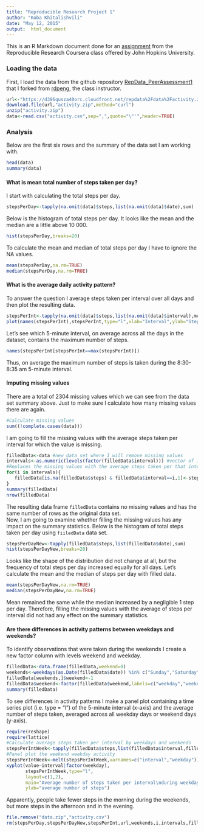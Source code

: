 ```yaml
---
title: "Reproducible Research Project 1"
author: "Koba Khitalishvili"
date: "May 12, 2015"
output:  html_document
---
```


This is an R Markdown document done for an [assignment](https://github.com/KobaKhit/RepData_PeerAssessment1/blob/master/README.md) from the Reproducible Research Coursera class offered by John Hopkins University.

### Loading the data
First, I load the data from the github repository [RepData_PeerAssessment1](https://github.com/KobaKhit/RepData_PeerAssessment1) that I forked from [rdpeng](https://github.com/rdpeng), the class instructor.

```r
url<-"https://d396qusza40orc.cloudfront.net/repdata%2Fdata%2Factivity.zip"
download.file(url,"activity.zip",method="curl")
unzip("activity.zip")
data<-read.csv("activity.csv",sep=",",quote="\"'",header=TRUE)
```

### Analysis
Below are the first six rows and the summary of the data set I am working with.

```r
head(data)
summary(data)
```

#### What is mean total number of steps taken per day?
I start with calculating the total steps per day.

```r
stepsPerDay<-tapply(na.omit(data)$steps,list(na.omit(data)$date),sum)
```

Below is the histogram of total steps per day. It looks like the mean and the median are a little above 10 000.

```r
hist(stepsPerDay,breaks=20)
```

To calculate the mean and median of total steps per day I have to ignore the NA values.

```r
mean(stepsPerDay,na.rm=TRUE)
median(stepsPerDay,na.rm=TRUE)
```

#### What is the average daily activity pattern?
To answer the question I average steps taken per interval over all days and then plot the resulting data.

```r
stepsPerInt<-tapply(na.omit(data)$steps,list(na.omit(data)$interval),mean)
plot(names(stepsPerInt),stepsPerInt,type="l",xlab="Interval",ylab="Steps per interval")
```

Let's see which 5-minute interval, on average across all the days in the dataset, contains the maximum number of steps.

```r
names(stepsPerInt[stepsPerInt==max(stepsPerInt)])
```

Thus, on average the maximum number of steps is taken during the 8:30-8:35 am 5-minute interval.

#### Imputing missing values
There are a total of 2304 missing values which we can see from the data set summary above. Just to make sure  I calculate how many missing values there are again.

```r
#Calculate missing values
sum((!complete.cases(data)))
```

I am going to fill the missing values with the average steps taken per interval for which the value is missing.

```r
filledData<-data #new data set where I will remove missing values
intervals<-as.numeric(levels(factor(filledData$interval))) #vector of intervals
#Replaces the missing values with the average steps taken per that interval
for(i in intervals){
   filledData[is.na(filledData$steps) & filledData$interval==i,1]<-stepsPerInt[names(stepsPerInt)==i][[1]]
}
summary(filledData)
nrow(filledData)
```

The resulting data frame `filledData` contains no missing values and has the same number of rows as the original data set.  
Now, I am going to examine whether filling the missing values has any impact on the summary statistics. Below is the histogram of total steps taken per day using `fiiledData` data set.

```r
stepsPerDayNew<-tapply(filledData$steps,list(filledData$date),sum)
hist(stepsPerDayNew,breaks=20)
```

Looks like the shape of the distribution did not change at all, but the frequency of total steps per day increased equally for all days. Let's calculate the mean and the median of steps per day with filled data.

```r
mean(stepsPerDayNew,na.rm=TRUE)
median(stepsPerDayNew,na.rm=TRUE)
```

Mean remained the same while the median increased by a negligible 1 step per day. Therefore, filling the missing values with the average of steps per interval did not had any effect on the summary statistics.

#### Are there differences in activity patterns between weekdays and weekends?
To identify observations that were taken during the weekends I create a new factor column with levels weekend and weekday. 

```r
filledData<-data.frame(filledData,weekend=0)
weekends<-weekdays(as.Date(filledData$date)) %in% c("Sunday","Saturday")
filledData[weekends,]$weekend<-1
filledData$weekend<-factor(filledData$weekend,labels=c("weekday","weekend"))
summary(filledData)
```

To see differences in activity patterns I make a panel plot containing a time series plot (i.e. type = "l") of the 5-minute interval (x-axis) and the average number of steps taken, averaged across all weekday days or weekend days (y-axis).

```r
require(reshape)
require(lattice)
#Calculate average steps taken per interval by weekdays and weekends
stepsPerIntWeek<-tapply(filledData$steps,list(filledData$interval,filledData$weekend),mean)
#Panel plot the weekend weekday activity
stepsPerIntWeek<-melt(stepsPerIntWeek,varnames=c("interval","weekday"))
xyplot(value~interval|factor(weekday),
       stepsPerIntWeek,type="l",
       layout=c(1,2),
       main="Average number of steps taken per interval\nduring weekdays and weekends",
       ylab="average number of steps")
```

Apparently, people take fewer steps in the morning during the weekends, but more steps in the afternoon and in the evening.

```r
file.remove("data.zip","activity.csv")
rm(stepsPerDay,stepsPerDayNew,stepsPerInt,url,weekends,i,intervals,filledData,stepsPerIntWeek,theory)
```

